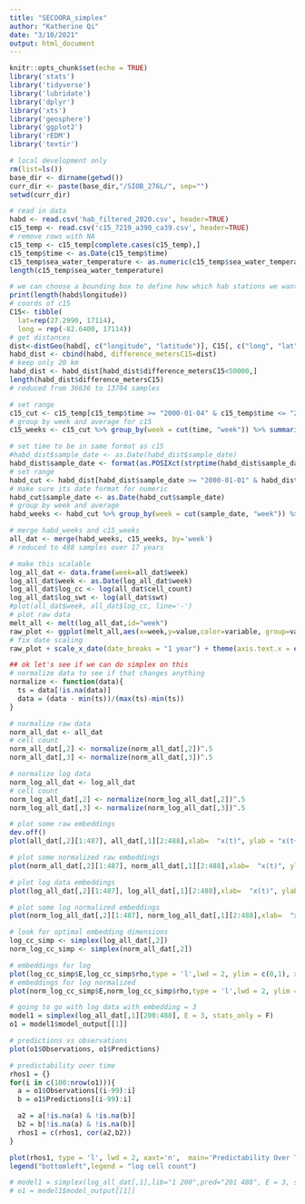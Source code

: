 ```yaml
---
title: "SECOORA_simplex"
author: "Katherine Qi"
date: "3/10/2021"
output: html_document
---
```


```r
knitr::opts_chunk$set(echo = TRUE)
library('stats')
library('tidyverse')
library('lubridate')
library('dplyr')
library('xts')
library('geosphere')
library('ggplot2')
library('rEDM')
library('textir')
```

```r
# local development only
rm(list=ls())
base_dir <- dirname(getwd())
curr_dir <- paste(base_dir,"/SIOB_276L/", sep="")
setwd(curr_dir)
```

```r
# read in data
habd <- read.csv('hab_filtered_2020.csv', header=TRUE)
c15_temp <- read.csv('c15_7219_a390_ca39.csv', header=TRUE)
# remove rows with NA
c15_temp <- c15_temp[complete.cases(c15_temp),]
c15_temp$time <- as.Date(c15_temp$time)
c15_temp$sea_water_temperature <- as.numeric(c15_temp$sea_water_temperature)
length(c15_temp$sea_water_temperature)
```

```r
# we can choose a bounding box to define how which hab stations we want, filtering out the stations that are too far away- we can start with a radius of 50 km
print(length(habd$longitude))
# coords of c15
C15<- tibble(
  lat=rep(27.2990, 17114),
  long = rep(-82.6400, 17114))
# get distances
dist<-distGeo(habd[, c("longitude", "latitude")], C15[, c("long", "lat")])
habd_dist <- cbind(habd, difference_metersC15=dist)
# keep only 20 km
habd_dist <- habd_dist[habd_dist$difference_metersC15<50000,]
length(habd_dist$difference_metersC15)
# reduced from 36636 to 13704 samples
```

```r
# set range
c15_cut <- c15_temp[c15_temp$time >= "2000-01-04" & c15_temp$time <= "2017-05-22",]
# group by week and average for c15
c15_weeks <- c15_cut %>% group_by(week = cut(time, "week")) %>% summarise(swt = mean(sea_water_temperature))

# set time to be in same format as c15
#habd_dist$sample_date <- as.Date(habd_dist$sample_date)
habd_dist$sample_date <- format(as.POSIXct(strptime(habd_dist$sample_date,"%m/%d/%Y %H:%M",tz="")) ,format = "%Y-%m-%d")
# set range
habd_cut <- habd_dist[habd_dist$sample_date >= "2000-01-01" & habd_dist$sample_date <= "2017-05-22",]
# make sure its date format for numeric
habd_cut$sample_date <- as.Date(habd_cut$sample_date)
# group by week and average
habd_weeks <- habd_cut %>% group_by(week = cut(sample_date, "week")) %>% summarise(cell_count = mean(cellcount))
```

```r
# merge habd_weeks and c15_weeks
all_dat <- merge(habd_weeks, c15_weeks, by='week')
# reduced to 488 samples over 17 years

# make this scalable
log_all_dat <- data.frame(week=all_dat$week)
log_all_dat$week <- as.Date(log_all_dat$week)
log_all_dat$log_cc <- log(all_dat$cell_count)
log_all_dat$log_swt <- log(all_dat$swt)
#plot(all_dat$week, all_dat$log_cc, line='-')
# plot raw data
melt_all <- melt(log_all_dat,id="week")
raw_plot <- ggplot(melt_all,aes(x=week,y=value,color=variable, group=variable)) + geom_line() + ggtitle('Cell Counts of Karenia Brevis against Seawater Temperature') + xlab('Week') + ylab('Log Concentration') 
# fix date scaling
raw_plot + scale_x_date(date_breaks = "1 year") + theme(axis.text.x = element_text(angle = 90, vjust = 0.5, hjust=1))
```


```r
## ok let's see if we can do simplex on this
# normalize data to see if that changes anything
normalize <- function(data){
  ts = data[!is.na(data)]
  data = (data - min(ts))/(max(ts)-min(ts))
}

# normalize raw data
norm_all_dat <- all_dat
# cell count
norm_all_dat[,2] <- normalize(norm_all_dat[,2])^.5
norm_all_dat[,3] <- normalize(norm_all_dat[,3])^.5

# normalize log data
norm_log_all_dat <- log_all_dat
# cell count
norm_log_all_dat[,2] <- normalize(norm_log_all_dat[,2])^.5
norm_log_all_dat[,3] <- normalize(norm_log_all_dat[,3])^.5

# plot some raw embeddings
dev.off()
plot(all_dat[,2][1:487], all_dat[,1][2:488],xlab=  "x(t)", ylab = "x(t+1)", main = "Cell Count Raw Embedding")

# plot some normalized raw embeddings
plot(norm_all_dat[,2][1:487], norm_all_dat[,1][2:488],xlab=  "x(t)", ylab = "x(t+1)", main = "Normalized Cell Count Raw Embedding")

# plot log data embeddings 
plot(log_all_dat[,2][1:487], log_all_dat[,1][2:488],xlab=  "x(t)", ylab = "x(t+1)", main = "Log Cell Count Raw Embedding")

# plot some log normalized embeddings
plot(norm_log_all_dat[,2][1:487], norm_log_all_dat[,1][2:488],xlab=  "x(t)", ylab = "x(t+1)", main = "Normalized Log Cell Count Raw Embedding")
```

```r
# look for optimal embedding dimensions
log_cc_simp <- simplex(log_all_dat[,2])
norm_log_cc_simp <- simplex(norm_all_dat[,2])

# embeddings for log 
plot(log_cc_simp$E,log_cc_simp$rho,type = 'l',lwd = 2, ylim = c(0,1), xlab="Embed Dimension", ylab='rho', main='Log-Transformed Cell Counts')
# embeddings for log normalized
plot(norm_log_cc_simp$E,norm_log_cc_simp$rho,type = 'l',lwd = 2, ylim = c(0,1), xlab="Embed Dimension", ylab='rho', main='Normalized Log-Transformed Cell Counts')
```


```r
# going to go with log data with embedding = 3
model1 = simplex(log_all_dat[,1][200:488], E = 3, stats_only = F)
o1 = model1$model_output[[1]]

# predictions vs observations
plot(o1$Observations, o1$Predictions)

# predictability over time
rhos1 = {}
for(i in c(100:nrow(o1))){
  a = o1$Observations[(i-99):i]
  b = o1$Predictions[(i-99):i]

  a2 = a[!is.na(a) & !is.na(b)]
  b2 = b[!is.na(a) & !is.na(b)]
  rhos1 = c(rhos1, cor(a2,b2))
}

plot(rhos1, type = 'l', lwd = 2, xaxt='n',  main='Predictability Over Time')
legend("bottomleft",legend = "log cell count")

# model1 = simplex(log_all_dat[,1],lib="1 200",pred="201 488", E = 3, stats_only = F)
# o1 = model1$model_output[[1]]
```

